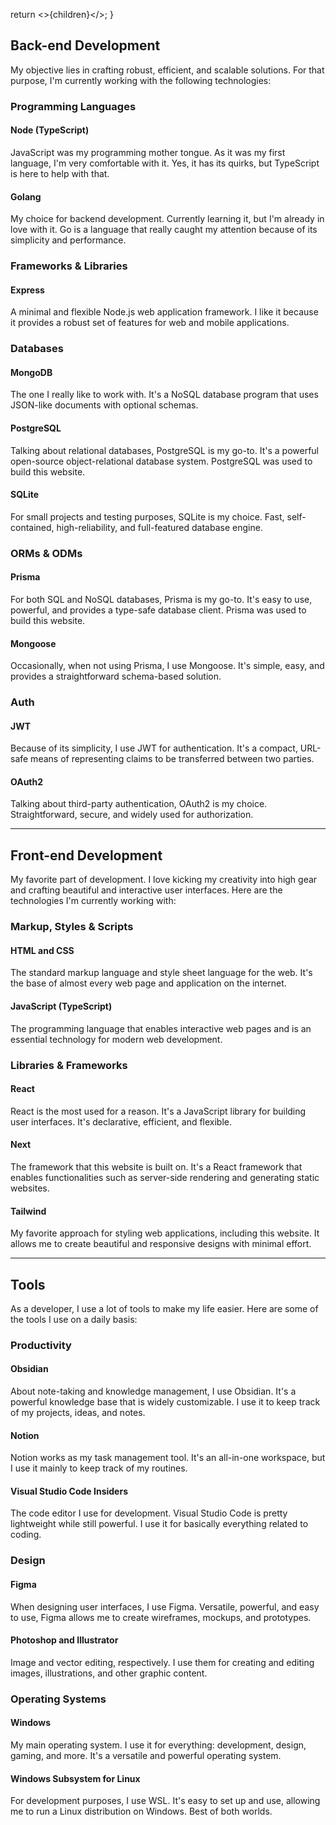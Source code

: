   return <>{children}</>;
}

## Back-end Development

My objective lies in crafting robust, efficient, and scalable solutions. For that purpose, I'm currently working with the following technologies:

### Programming Languages

#### Node (TypeScript)

JavaScript was my programming mother tongue. As it was my first language, I'm very comfortable with it. Yes, it has its quirks, but TypeScript is here to help with that.

#### Golang

My choice for backend development. Currently learning it, but I'm already in love with it. Go is a language that really caught my attention because of its simplicity and performance.

### Frameworks & Libraries

#### Express

A minimal and flexible Node.js web application framework. I like it because it provides a robust set of features for web and mobile applications.

### Databases

#### MongoDB

The one I really like to work with. It's a NoSQL database program that uses JSON-like documents with optional schemas.

#### PostgreSQL

Talking about relational databases, PostgreSQL is my go-to. It's a powerful open-source object-relational database system. PostgreSQL was used to build this website.

#### SQLite

For small projects and testing purposes, SQLite is my choice. Fast, self-contained, high-reliability, and full-featured database engine.

### ORMs & ODMs

#### Prisma

For both SQL and NoSQL databases, Prisma is my go-to. It's easy to use, powerful, and provides a type-safe database client. Prisma was used to build this website.

#### Mongoose

Occasionally, when not using Prisma, I use Mongoose. It's simple, easy, and provides a straightforward schema-based solution.

### Auth

#### JWT

Because of its simplicity, I use JWT for authentication. It's a compact, URL-safe means of representing claims to be transferred between two parties.

#### OAuth2

Talking about third-party authentication, OAuth2 is my choice. Straightforward, secure, and widely used for authorization.

---

## Front-end Development

My favorite part of development. I love kicking my creativity into high gear and crafting beautiful and interactive user interfaces. Here are the technologies I'm currently working with:

### Markup, Styles & Scripts

#### HTML and CSS

The standard markup language and style sheet language for the web. It's the base of almost every web page and application on the internet.

#### JavaScript (TypeScript)

The programming language that enables interactive web pages and is an essential technology for modern web development.

### Libraries & Frameworks

#### React

React is the most used for a reason. It's a JavaScript library for building user interfaces. It's declarative, efficient, and flexible.

#### Next

The framework that this website is built on. It's a React framework that enables functionalities such as server-side rendering and generating static websites.

#### Tailwind

My favorite approach for styling web applications, including this website. It allows me to create beautiful and responsive designs with minimal effort.

---

## Tools

As a developer, I use a lot of tools to make my life easier. Here are some of the tools I use on a daily basis:

### Productivity

#### Obsidian

About note-taking and knowledge management, I use Obsidian. It's a powerful knowledge base that is widely customizable. I use it to keep track of my projects, ideas, and notes.

#### Notion

Notion works as my task management tool. It's an all-in-one workspace, but I use it mainly to keep track of my routines.

#### Visual Studio Code Insiders

The code editor I use for development. Visual Studio Code is pretty lightweight while still powerful. I use it for basically everything related to coding.

### Design

#### Figma

When designing user interfaces, I use Figma. Versatile, powerful, and easy to use, Figma allows me to create wireframes, mockups, and prototypes.

#### Photoshop and Illustrator

Image and vector editing, respectively. I use them for creating and editing images, illustrations, and other graphic content.

### Operating Systems

#### Windows

My main operating system. I use it for everything: development, design, gaming, and more. It's a versatile and powerful operating system.

#### Windows Subsystem for Linux

For development purposes, I use WSL. It's easy to set up and use, allowing me to run a Linux distribution on Windows. Best of both worlds.
